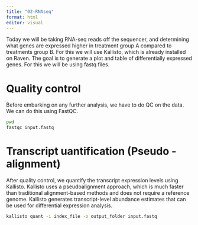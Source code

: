 ```yaml
---
title: "02-RNAseq"
format: html
editor: visual
---
```


Today we will be taking RNA-seq reads off the sequencer, and determining what genes are expressed higher in treatment group A compared to treatments group B. For this we will use Kallisto, which is already installed on Raven. The goal is to generate a plot and table of differentially expressed genes. For this we will be using fastq files.

# Quality control
Before embarking on any further analysis, we have to do QC on the data. We can do this using FastQC.

```bash
pwd
fastqc input.fastq
```

# Transcript uantification (Pseudo - alignment)
After quality control, we quantify the transcript expression levels using Kallisto. Kallisto uses a pseudoalignment approach, which is much faster than traditional alignment-based methods and does not require a reference genome. Kallisto generates transcript-level abundance estimates that can be used for differential expression analysis.

```bash
kallisto quant -i index_file -o output_folder input.fastq
```

